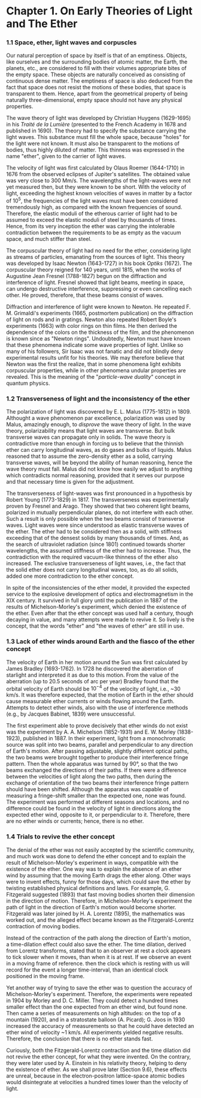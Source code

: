 
<div style={{textAlign: 'center'}}>

# Chapter 1. On Early Theories of Light and The Ether

</div>

### 1.1 Space, ether, light waves and corpuscles

Our natural perception of space by itself is that of an emptiness. Objects, like ourselves and the surrounding bodies of atomic matter, the Earth, the planets, etc., are considered to fill with their volumes appropriate bites of the empty space. These objects are naturally conceived as consisting of continuous dense matter. The emptiness of space is also deduced from the fact that space does not resist the motions of these bodies, that space is transparent to them.
Hence, apart from the geometrical property of being naturally three-dimensional, empty space should not have any physical properties.

The wave theory of light was developed by Christian Huygens (1629-1695) in his *Traité de la Lumière* (presented to the French Academy in 1678 and published in 1690). The theory had to specify the substance carrying the light waves. This substance must fill the whole space, because "holes" for the light were not known. It must also be transparent to the motions of bodies, thus highly diluted of matter. This thinness was expressed in the name "ether", given to the carrier of light waves.

The velocity of light was first calculated by Olaus Roemer (1644-1710) in 1676 from the observed eclipses of Jupiter's satellites. The obtained value was very close to 300 Mm/s. The wavelengths of the light-waves were not yet measured then, but they were known to be short. With the velocity of light, exceeding the highest known velocities of waves in matter by a factor of $10^5$, the frequencies of the light waves must have been considered tremendously high, as compared with the known frequencies of sound. Therefore, the elastic moduli of the etherous carrier of light had to be assumed to exceed the elastic moduli of steel by thousands of times. Hence, from its very inception the ether was carrying the intolerable contradiction between the requirements to be as empty as the vacuum space, and much stiffer than steel.

The corpuscular theory of light had no need for the ether, considering light as streams of particles, emanating from the sources of light. This theory was developed by Isaac Newton (1643-1727) in his book *Optiks* (1672). The corpuscular theory reigned for 140 years, until 1815, when the works of Augustine Jean Fresnel (1788-1827) begun on the diffraction and interference of light. Fresnel showed that light beams, meeting in space, can undergo destructive interference, suppressing or even cancelling each other. He proved, therefore, that these beams consist of waves.

Diffraction and interference of light were known to Newton. He repeated F. M. Grimaldi's experiments (1665, postmortem publication) on the diffraction of light on rods and in gratings. Newton also repeated Robert Boyle's experiments (1663) with color rings on thin films. He then derived the dependence of the colors on the thickness of the film, and the phenomenon is known since as "Newton rings". Undoubtedly, Newton must have known that these phenomena indicate some wave properties of light. Unlike so many of his followers, Sir Isaac was not fanatic and did not blindly deny experimental results unfit for his theories. We may therefore believe that Newton was the first the realize, that in some phenomena light exhibits corpuscular properties, while in other phenomena undular properties are revealed. This is the meaning of the "*particle-wave duality*" concept in quantum physics.


### 1.2 Transverseness of light and the inconsistency of the ether

The polarization of light was discovered by E. L. Malus (1775-1812) in 1809. Althought a wave phenomenon par excellence, polarization was used by Malus, amazingly enough, to *disprove* the wave theory of light. In the wave theory, polarizability means that light waves are transverse. But bulk transverse waves can propagate only in solids. The wave theory is contradictive more than enough in forcing us to believe that the thinnish ether can carry longitudinal waves, as do gases and bulks of liquids. Malus reasoned that to assume the zero-density ether as a solid, carrying transverse waves, will be beyond the ability of human reasoning, hence the wave theory must fall. Malus did not know how easily we adjust to anything which contradicts normal reasoning, provided that it serves our purpose and that necessary time is given for the adjustment.

The transverseness of light-waves was first pronounced in a hypothesis by Robert Young (1773-1829) in 1817. The transverseness was experimentally proven by Fresnel and Arago. They showed that two coherent light beams, polarized in mutually perpendicular planes, do not interfere with each other. Such a result is only possible when the two beams consist of transverse waves. Light waves were since understood as elastic transverse waves of the ether. The ether had to be considered then as a solid, with stiffness exceeding that of the densest solids by many thousands of times. And, as the search of ultraviolet radiation (since 1801) continued towards shorter wavelengths, the assumed stiffness of the ether had to increase. Thus, the contradiction with the required vacuum-like thinness of the ether also increased. The exclusive transverseness of light waves, i.e., the fact that the solid ether does not carry longitudinal waves, too, as do all solids, added one more contradiction to the ether concept.

In spite of the inconsistencies of the ether model, it provided the expected service to the explosive development of optics and electromagnetism in the XIX century. It survived in full glory until the publication in 1887 of the results of Michelson-Morley's experiment, which denied the existence of the ether. Even after that the ether concept was used half a century, though decaying in value, and many attempts were made to revive it. So lively is the concept, that the words "ether" and "the waves of ether" are still in use.


### 1.3 Lack of ether winds around Earth and the fiasco of the ether concept

The velocity of Earth in her motion around the Sun was first calculated by James Bradley (1693-1762). In 1728 he discovered the aberration of starlight and interpreted it as due to this motion. From the value of the aberration (up to 20.5 seconds of arc per year) Bradley found that the orbital velocity of Earth should be $10^{-4}$ of the velocity of light, i.e., ~30 km/s. It was therefore expected, that the motion of Earth in the ether should cause measurable ether currents or winds flowing around the Earth. Attempts to detect ether winds, also with the use of interference methods (e.g., by Jacques Babinet, 1839) were unsuccessful.

The first experiment able to prove decisively that ether winds do not exist was the experiment by A. A. Michelson (1852-1931) and E. W. Morley (1838-1923), published in 1887. In their experiment, light from a monochromatic source was split into two beams, parallel and perpendicular to any direction of Earth's motion. After passing adjustable, slightly different optical paths, the two beams were brought together to produce their interference fringe pattern. Then the whole apparatus was turned by 90°, so that the two beams exchanged the directions of their paths. If there were a difference between the velocities of light along the two paths, then during the exchange of orientation of the two beams their interference fringe pattern should have been shifted. Although the apparatus was capable of measuring a fringe-shift smaller than the expected one, none was found. The experiment was performed at different seasons and locations, and no difference could be found in the velocity of light in directions along the expected ether wind, opposite to it, or perpendicular to it. Therefore, there are no ether winds or currents; hence, there is no ether.


### 1.4 Trials to revive the ether concept

The denial of the ether was not easily accepted by the scientific community, and much work was done to defend the ether concept and to explain the result of Michelson-Morley's experiment in ways, compatible with the existence of the ether. One way was to explain the absence of an ether wind by assuming that the moving Earth drags the ether along. Other ways were to invent effects, funny for those days, which could save the ether by twisting established physical definitions and laws. For example, G. Fitzgerald suggested (1893) that fast moving bodies shorten their dimension in the direction of motion. Therefore, in Michelson-Morley's experiment the path of light in the direction of Earth's motion would become shorter. Fitzgerald was later joined by H. A. Lorentz (1895), the mathematics was worked out, and the alleged effect became known as the Fitzgerald-Lorentz contraction of moving bodies.

Instead of the contraction of the path along the direction of Earth's motion, a time-dilation effect could also save the ether. The time dilation, derived from Lorentz transforms, stated that to an observer at rest a clock appears to tick slower when it moves, than when it is at rest. If we observe an event in a moving frame of reference. then the clock which is resting with us will record for the event a longer time-interval, than an identical clock positioned in the moving frame.

Yet another way of trying to save the ether was to question the accuracy of Michelson-Morley's experiment. Therefore, the experiments were repeated in 1904 by Morley and D. C. Miller. They could detect a hundred times smaller effect than the one expected from an ether wind, but found none. Then came a series of measurements on high altitudes: on the top of a mountain (1920), and in a stratostate balloon (A. Picard); G. Joos in 1930 increased the accuracy of measurements so that he could have detected an ether wind of velocity ~1 km/s. All experiments yielded negative results. Therefore, the conclusion that there is no ether stands fast.

Curiously, both the Fitzgerald-Lorentz contraction and the time dilation did not revive the ether concept, for what they were invented. On the contrary, they were later used by A. Einstein in his relativity theory, helping to deny the existence of ether. As we shall prove later (Section 9.6), these effects are unreal, because in the electron-positron lattice-space atomic bodies would disintegrate at velocities a hundred times lower than the velocity of light.